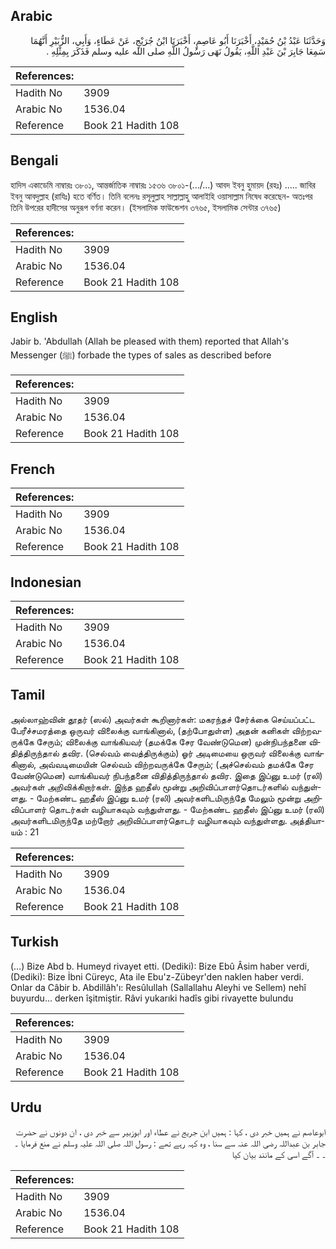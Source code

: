 ## Arabic


<div dir="rtl" lang="ar" style={{fontSize:'larger',backgroundColor:'#f8f9fa',padding:20}}>
وَحَدَّثَنَا عَبْدُ بْنُ حُمَيْدٍ، أَخْبَرَنَا أَبُو عَاصِمٍ، أَخْبَرَنَا ابْنُ جُرَيْجٍ، عَنْ عَطَاءٍ، وَأَبِي، الزُّبَيْرِ أَنَّهُمَا سَمِعَا جَابِرَ بْنَ عَبْدِ اللَّهِ، يَقُولُ نَهَى رَسُولُ اللَّهِ صلى الله عليه وسلم فَذَكَرَ بِمِثْلِهِ ‏.‏
</div>
<div style={{backgroundColor:'#f8f9fa',padding:20, marginBottom: 10}}><table> <thead> <tr> <th>References:</th> <th></th> </tr> </thead> <tbody><tr><td>Hadith No</td><td>3909</td></tr><tr><td>Arabic No</td><td>1536.04</td></tr><tr><td>Reference</td><td>Book 21 Hadith 108</td></tr></tbody></table></div>

## Bengali


<div dir="ltr" lang="bn" style={{fontSize:'larger',backgroundColor:'#f8f9fa',padding:20}}>
হাদিস একাডেমি নাম্বারঃ ৩৮০১, আন্তর্জাতিক নাম্বারঃ ১৫৩৬ ৩৮০১-(.../...) আবদ ইবনু হুমায়দ (রহঃ) ..... জাবির ইবনু আবদুল্লাহ (রাযিঃ) হতে বর্ণিত। তিনি বলেনঃ রসূলুল্লাহ সাল্লাল্লাহু আলাইহি ওয়াসাল্লাম নিষেধ করেছেন- অতঃপর তিনি উপরের হাদীসের অনুরূপ বর্ণনা করেন। (ইসলামিক ফাউন্ডেশন ৩৭৬৫, ইসলামিক সেন্টার ৩৭৬৫)
</div>
<div style={{backgroundColor:'#f8f9fa',padding:20, marginBottom: 10}}><table> <thead> <tr> <th>References:</th> <th></th> </tr> </thead> <tbody><tr><td>Hadith No</td><td>3909</td></tr><tr><td>Arabic No</td><td>1536.04</td></tr><tr><td>Reference</td><td>Book 21 Hadith 108</td></tr></tbody></table></div>

## English


<div dir="ltr" lang="en" style={{fontSize:'larger',backgroundColor:'#f8f9fa',padding:20}}>
Jabir b. 'Abdullah (Allah be pleased with them) reported that Allah's Messenger (ﷺ) forbade the types of sales as described before
</div>
<div style={{backgroundColor:'#f8f9fa',padding:20, marginBottom: 10}}><table> <thead> <tr> <th>References:</th> <th></th> </tr> </thead> <tbody><tr><td>Hadith No</td><td>3909</td></tr><tr><td>Arabic No</td><td>1536.04</td></tr><tr><td>Reference</td><td>Book 21 Hadith 108</td></tr></tbody></table></div>

## French


<div dir="ltr" lang="fr" style={{fontSize:'larger',backgroundColor:'#f8f9fa',padding:20}}>

</div>
<div style={{backgroundColor:'#f8f9fa',padding:20, marginBottom: 10}}><table> <thead> <tr> <th>References:</th> <th></th> </tr> </thead> <tbody><tr><td>Hadith No</td><td>3909</td></tr><tr><td>Arabic No</td><td>1536.04</td></tr><tr><td>Reference</td><td>Book 21 Hadith 108</td></tr></tbody></table></div>

## Indonesian


<div dir="ltr" lang="id" style={{fontSize:'larger',backgroundColor:'#f8f9fa',padding:20}}>

</div>
<div style={{backgroundColor:'#f8f9fa',padding:20, marginBottom: 10}}><table> <thead> <tr> <th>References:</th> <th></th> </tr> </thead> <tbody><tr><td>Hadith No</td><td>3909</td></tr><tr><td>Arabic No</td><td>1536.04</td></tr><tr><td>Reference</td><td>Book 21 Hadith 108</td></tr></tbody></table></div>

## Tamil


<div dir="ltr" lang="ta" style={{fontSize:'larger',backgroundColor:'#f8f9fa',padding:20}}>
அல்லாஹ்வின் தூதர் (ஸல்) அவர்கள் கூறினார்கள்: மகரந்தச் சேர்க்கை செய்யப்பட்ட பேரீச்சமரத்தை ஒருவர் விலைக்கு வாங்கினால், (தற்போதுள்ள) அதன் கனிகள் விற்றவருக்கே சேரும்; விலைக்கு வாங்கியவர் (தமக்கே சேர வேண்டுமென) முன்நிபந்தனை விதித்திருந்தால் தவிர. (செல்வம் வைத்திருக்கும்) ஓர் அடிமையை ஒருவர் விலைக்கு வாங்கினால், அவ்வடிமையின் செல்வம் விற்றவருக்கே சேரும்; (அச்செல்வம் தமக்கே சேர வேண்டுமென) வாங்கியவர் நிபந்தனை விதித்திருந்தால் தவிர. இதை இப்னு உமர் (ரலி) அவர்கள் அறிவிக்கிறார்கள். இந்த ஹதீஸ் மூன்று அறிவிப்பாளர்தொடர்களில் வந்துள்ளது. - மேற்கண்ட ஹதீஸ் இப்னு உமர் (ரலி) அவர்களிடமிருந்தே மேலும் மூன்று அறிவிப்பாளர் தொடர்கள் வழியாகவும் வந்துள்ளது. - மேற்கண்ட ஹதீஸ் இப்னு உமர் (ரலி) அவர்களிடமிருந்தே மற்றோர் அறிவிப்பாளர்தொடர் வழியாகவும் வந்துள்ளது. அத்தியாயம் : 21
</div>
<div style={{backgroundColor:'#f8f9fa',padding:20, marginBottom: 10}}><table> <thead> <tr> <th>References:</th> <th></th> </tr> </thead> <tbody><tr><td>Hadith No</td><td>3909</td></tr><tr><td>Arabic No</td><td>1536.04</td></tr><tr><td>Reference</td><td>Book 21 Hadith 108</td></tr></tbody></table></div>

## Turkish


<div dir="ltr" lang="tr" style={{fontSize:'larger',backgroundColor:'#f8f9fa',padding:20}}>
(…) Bize Abd b. Humeyd rivayet etti. (Dediki): Bize Ebû Âsim haber verdi, (Dediki): Bize İbni Cüreyc, Ata ile Ebu'z-Zübeyr'den naklen haber verdi. Onlar da Câbir b. Abdillâh'ı: Resûlullah (Sallallahu Aleyhi ve Sellem) nehî buyurdu... derken îşitmiştir. Râvi yukarıki hadîs gibi rivayette bulundu
</div>
<div style={{backgroundColor:'#f8f9fa',padding:20, marginBottom: 10}}><table> <thead> <tr> <th>References:</th> <th></th> </tr> </thead> <tbody><tr><td>Hadith No</td><td>3909</td></tr><tr><td>Arabic No</td><td>1536.04</td></tr><tr><td>Reference</td><td>Book 21 Hadith 108</td></tr></tbody></table></div>

## Urdu


<div dir="rtl" lang="ur" style={{fontSize:'larger',backgroundColor:'#f8f9fa',padding:20}}>
ابوعاصم نے ہمیں خبر دی ، کہا : ہمیں ابن جریج نے عطاء اور ابوزبیر سے خبر دی ، ان دونوں نے حضرت جابر بن عبداللہ رضی اللہ عنہ سے سنا ، وہ کہہ رہے تھے : رسول اللہ صلی اللہ علیہ وسلم نے منع فرمایا ۔ ۔ ۔ آگے اسی کے مانند بیان کیا
</div>
<div style={{backgroundColor:'#f8f9fa',padding:20, marginBottom: 10}}><table> <thead> <tr> <th>References:</th> <th></th> </tr> </thead> <tbody><tr><td>Hadith No</td><td>3909</td></tr><tr><td>Arabic No</td><td>1536.04</td></tr><tr><td>Reference</td><td>Book 21 Hadith 108</td></tr></tbody></table></div>